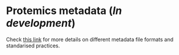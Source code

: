 # Protemics metadata (*In development*)
Check [this link](https://proteomics-sample-metadata.readthedocs.io/en/latest/sdrf.html) for more details on different metadata file formats and standarised practices. 
